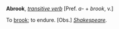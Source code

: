 '''Abrook''', ''[[transitive verb (part of speech)|transitive verb]]'' [Pref. ''a-'' + ''brook'', v.]

To [[brook]]; to endure. [Obs.] ''[[Shakespeare (source)|Shakespeare]].''